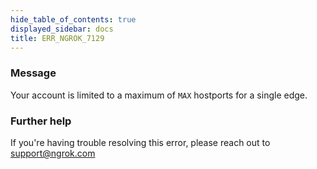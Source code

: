 ```yaml
---
hide_table_of_contents: true
displayed_sidebar: docs
title: ERR_NGROK_7129
---
```




### Message

Your account is limited to a maximum of `MAX` hostports for a single edge.

<ErrorDetails error="err_ngrok_7129" />

### Further help

If you're having trouble resolving this error, please reach out to [support@ngrok.com](mailto:support@ngrok.com?subject=Help%20with%20ERR_NGROK_7129)
